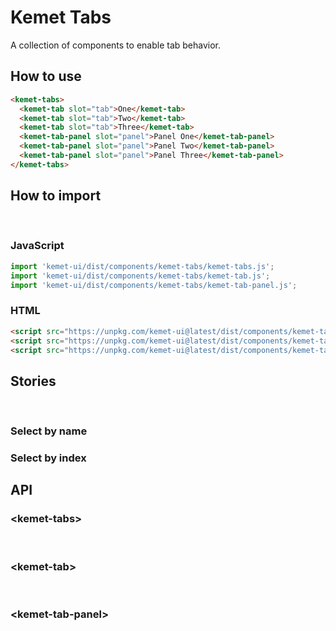 

<Meta title="Components/Tabs" component="kemet-tabs" />

# Kemet Tabs

A collection of components to enable tab behavior.

## How to use

```html
<kemet-tabs>
  <kemet-tab slot="tab">One</kemet-tab>
  <kemet-tab slot="tab">Two</kemet-tab>
  <kemet-tab slot="tab">Three</kemet-tab>
  <kemet-tab-panel slot="panel">Panel One</kemet-tab-panel>
  <kemet-tab-panel slot="panel">Panel Two</kemet-tab-panel>
  <kemet-tab-panel slot="panel">Panel Three</kemet-tab-panel>
</kemet-tabs>
```

## How to import

<br />

### JavaScript
```javascript
import 'kemet-ui/dist/components/kemet-tabs/kemet-tabs.js';
import 'kemet-ui/dist/components/kemet-tabs/kemet-tab.js';
import 'kemet-ui/dist/components/kemet-tabs/kemet-tab-panel.js';
```

### HTML
```html
<script src="https://unpkg.com/kemet-ui@latest/dist/components/kemet-tabs/kemet-tabs.js" type="module"></script>
<script src="https://unpkg.com/kemet-ui@latest/dist/components/kemet-tabs/kemet-tab.js" type="module"></script>
<script src="https://unpkg.com/kemet-ui@latest/dist/components/kemet-tabs/kemet-tab-panel.js" type="module"></script>
```

## Stories

<br />

### Select by name

<Canvas>
  <Story name="Select by name" story={stories.SelectByName} />
</Canvas>

<ArgsTable story="Select by name" />

### Select by index

<Canvas>
  <Story name="Select by index" story={stories.SelectByIndex} />
</Canvas>

<ArgsTable story="Select by index" />


## API

### &lt;kemet-tabs&gt;

<ArgsTable of="kemet-tabs" />

<br />

### &lt;kemet-tab&gt;

<ArgsTable of="kemet-tab" />

<br />

### &lt;kemet-tab-panel&gt;

<ArgsTable of="kemet-tab-panel" />
